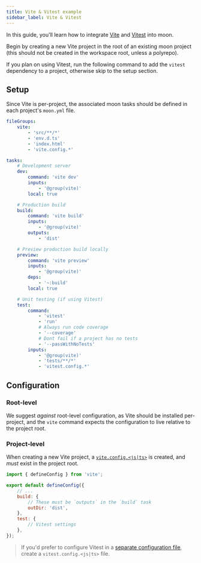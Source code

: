 ```yaml
---
title: Vite & Vitest example
sidebar_label: Vite & Vitest
---
```



In this guide, you'll learn how to integrate [Vite](https://vitejs.dev/) and
[Vitest](https://vitest.dev/) into moon.

Begin by creating a new Vite project in the root of an existing moon project (this should not be
created in the workspace root, unless a polyrepo).

<CreateDepTabs dep="vite" />

If you plan on using Vitest, run the following command to add the `vitest` dependency to a project,
otherwise skip to the setup section.

<AddDepsTabs dep="vitest" package="<project>" dev />

## Setup

Since Vite is per-project, the associated moon tasks should be defined in each project's `moon.yml`
file.

```yaml title="<project>/moon.yml"
fileGroups:
	vite:
		- 'src/**/*'
		- 'env.d.ts'
		- 'index.html'
		- 'vite.config.*'

tasks:
	# Development server
	dev:
		command: 'vite dev'
		inputs:
			- '@group(vite)'
		local: true

	# Production build
	build:
		command: 'vite build'
		inputs:
			- '@group(vite)'
		outputs:
			- 'dist'

	# Preview production build locally
	preview:
		command: 'vite preview'
		inputs:
			- '@group(vite)'
		deps:
			- '~:build'
		local: true

	# Unit testing (if using Vitest)
	test:
		command:
			- 'vitest'
			- 'run'
			# Always run code coverage
			- '--coverage'
			# Dont fail if a project has no tests
			- '--passWithNoTests'
		inputs:
			- '@group(vite)'
			- 'tests/**/*'
			- 'vitest.config.*'
```

## Configuration

### Root-level

We suggest _against_ root-level configuration, as Vite should be installed per-project, and the
`vite` command expects the configuration to live relative to the project root.

### Project-level

When creating a new Vite project, a [`vite.config.<js|ts>`](https://vitejs.dev/config) is created,
and _must_ exist in the project root.

```js title="<project>/vite.config.js"
import { defineConfig } from 'vite';

export default defineConfig({
	// ...
	build: {
		// These must be `outputs` in the `build` task
		outDir: 'dist',
	},
	test: {
		// Vitest settings
	},
});
```

> If you'd prefer to configure Vitest in a
> [separate configuration file](https://vitest.dev/guide/#configuring-vitest), create a
> `vitest.config.<js|ts>` file.
